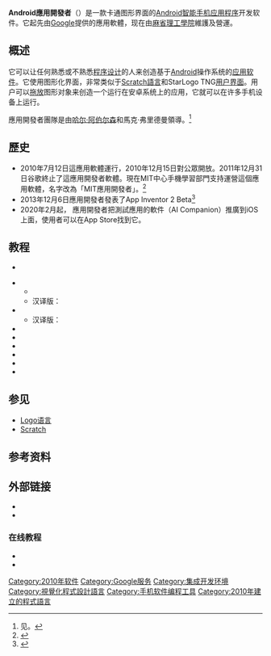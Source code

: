 {{Refimprove|time=2019-1-21}}

{{Infobox software
| name = Android应用开发者
| logo = Mit app inventor.png
| screenshot = App Inventor Block Editor.png
| caption = MIT App Inventor1應用開發者模塊編輯頁
| developer = [[谷歌|谷歌]]<br />[[MIT媒体实验室|MIT媒体实验室]]
| latest_release_version = App Inventor 2
| current_version = {{Start date and age|2011|08|03|df=yes}}
| programming language = [[Java|Java]]<br />Kawa<br />[[Scheme|Scheme]]
| operating_system = 基于网页版的应用
| platform = [[Android|Android]]
| language = [[英語|英語]]
| genre = [[應用軟體|應用軟體]]開發
| license = [[MIT_License|MIT License]]
| website = {{URL|http://appinventor.mit.edu/}}
}}
'''Android應用開發者'''（{{lang-en|'''App Inventor'''}}）是一款卡通图形界面的[[Android|Android]][[智能手机|智能手机]][[应用程序|应用程序]]开发软件。它起先由[[Google|Google]]提供的應用軟體，现在由[[麻省理工學院|麻省理工學院]]維護及營運。 

== 概述 ==
它可以让任何熟悉或不熟悉[[程序设计|程序设计]]的人来创造基于[[Android|Android]]操作系统的[[应用软件|应用软件]]。它使用图形化界面，非常类似于[[Scratch語言|Scratch語言]]和StarLogo TNG[[用户界面|用户界面]]。用户可以[[拖放|拖放]]图形对象来创造一个运行在安卓系统上的应用，它就可以在许多手机设备上运行。

應用開發者團隊是由[[哈尔·阿伯尔森|哈尔·阿伯尔森]]和馬克·弗里德曼領導。<ref name="Book">见{{Harvnb|Wolber等|2011|p=}}。{{page needed}}</ref>

== 歷史 ==
* 2010年7月12日這應用軟體運行，2010年12月15日對公眾開放。2011年12月31日谷歌終止了這應用開發者軟體。現在MIT中心手機學習部門支持運營這個應用軟體，名字改為「MIT應用開發者」。<ref>{{cite web |url=http://www.appinventor.mit.edu |title=App Inventor @ MIT |accessdate=2021-02-07 |archive-date=2021-01-23 |archive-url=https://web.archive.org/web/20210123045233/http://appinventor.mit.edu/ |dead-url=no }}</ref>
* 2013年12月6日應用開發者發表了App Inventor 2 Beta<ref>{{cite web|url=http://newsoffice.mit.edu/2013/app-inventor-launches-second-iteration|title=App Inventor launches second iteration|accessdate=2015-02-07|archive-date=2014-12-30|archive-url=https://web.archive.org/web/20141230184253/http://newsoffice.mit.edu/2013/app-inventor-launches-second-iteration|dead-url=no}}</ref>
* 2020年2月起， 應用開發者把測試應用的軟件（AI Companion）推廣到iOS上面，使用者可以在App Store找到它。

== 教程 ==
* {{cite book |title=''Building a Mobile App: Design and Program Your Own App!'' |author=Sarah Guthals |editor= |publisher=[[約翰威立|John Wiley & Sons, Inc.]] |location=[[霍博肯_(新泽西州)|Hoboken, New Jersey]] |series=''Dummies Junior'' |edition=1 |isbn=1119376424 |language=en |year=2017}}

* {{cite book |title=''App Inventor: Create Your Own Android Apps'' |author1=David Wolber |author2=Hal Abelson |author3=Ellen Spertus |author4=Liz Looney |editor= |publisher=[[O'Reilly_Media|O'Reilly Media]] |edition=1 |isbn=978-1449397487 |ref={{sfnref|Wolber等|2011}} |language=en |year=2011}}
** {{cite book |title=''App Inventor 2'' |author1=David Wolber |author2=Hal Abelson |author3=Ellen Spertus |author4=Liz Looney |editor= |publisher=[[O'Reilly_Media|O'Reilly Media]] |edition=2 |isbn=978-1-491-90684-2 |language=en |orig-year=2011 |year=2015}}
** 汉译版：{{cite book |title=写给大家看的安卓应用开发书：App Inventor 2快速入门与实战 |author1=沃尔贝 (David Wolbe) |author2=埃布尔森 (Hal Abelson) |author3=斯珀特斯 (Ellen Spertus) |author4=卢尼 (Liz Looney) |editor= |others=金从军 (汉译者) |publisher=[[人民邮电出版社|人民邮电出版社]] |series=图灵程序设计丛书 |edition=1 |isbn=9787115423887 |asin=B01IFIBFOS |language=zh-cn |year=2016}}
* {{cite book |title=''Learning MIT App Inventor: A Hands-On Guide to Building Your Own Android Apps'' |author1=Derek Walter |author2=Mark Sherman |editor= |publisher=Addison-Wesley Professional |series=Learning |edition=1 |isbn=9780133798630|language=en |year=2014}}
** 汉译版：{{cite book |title=MIT App Inventor完全上手：不会编程也能 乐高式 构建Android应用的编程神器 |author1=Derek Walter |author2=Mark Sherman |editor= |others=靳晓辉 (汉译者) |publisher=[[清华大学出版社|清华大学出版社]] |series=移动开发经典丛书 |edition=1 |isbn=9787302404293 |asin=B013QJFZ24 |language=zh-cn |year=2015}} 
* {{cite book |title=''Hello App Inventor!'' |url=https://archive.org/details/helloappinventor0000beer |author1=Paula Beer |author2=Carl Simmons |publisher={{link-en|曼宁出版社|Manning Publications|Manning Publications}} |edition=1 |isbn=9781617291432 |asin= |language=zh-cn |year=2015}}
* {{cite book |title=''App Inventor 2 Essentials'' |author1=Felicia Kamriani |author2=Krishnendu Roy |publisher={{link-en|Packt出版社|Packt Publishing|Packt Publishing}} |edition=1 |isbn=978-1-78528-110-5 |asin= |language=zh-cn |year=2016}}
* {{cite book |title=App Inventor移动应用开发标准教程 |author=瞿绍军 |editor= |publisher=人民邮电出版社 |series=移动开发人才培养系列丛书 |edition=1 |isbn=9787115426819 |asin=B01IMTOS44 |language=zh-cn |year=2016}}
* {{cite book |title=App Inventor创意趣味编程 |author1=吴明晖 |author2=金敏 |publisher=[[电子工业出版社|电子工业出版社]] |edition=1 |isbn=9787121313936 |asin=B07577T499 |language=zh-cn |year=2017}}
* {{cite book |title=可视化开发Android应用程序：拼图开发模式App Inventor 2 |trans-title=''Visualized Android Application Development:a Jigsaw App Inventor 2 Model'' |author1=王向辉 |author2=张国印 |author3=沈洁 |publisher=清华大学出版社 |edition=2 |isbn=9787302370628 |asin=B00SIZJM44 |language=zh-cn |year=2015}}
* {{cite book |title=人人都能开发安卓：App App Inventor 2应用开发实战 |url=https://archive.org/details/renrendounengkai0000huan |author1=黄仁详 |author2=金琦 |author3=易伟 |editor=李艺 (责任编辑) |publisher=[[机械工业出版社|机械工业出版社]] |isbn=978-7-111-48309-0 |asin= |language=zh-cn |year=2014}}

== 参见 ==
* [[Logo语言|Logo语言]]
* [[Scratch|Scratch]]

== 参考资料 ==
{{reflist}}

== 外部链接 ==
* {{Official website|http://appinventor.mit.edu}}
* {{Github|mit-cml/appinventor-sources|App Inventor for Android}}
=== 在线教程 ===
* {{cite web |url=http://www.appinventorblocks.com/ |title=Tutorial, Tips, Sample Apps |website=appinventorblocks.com |language=en |access-date=2013-12-23 |archive-url=https://web.archive.org/web/20140606022851/http://www.appinventorblocks.com/ |archive-date=2014-06-06 |dead-url=yes }}
* {{cite web |url=http://www.appinventor.org/ |title=AppInventor.org:On-line book and video tutorials |website=App Inventor官方网站 |language=en |accessdate=2013-12-23 |archive-date=2010-07-15 |archive-url=https://web.archive.org/web/20100715053515/http://www.appinventor.org/ |dead-url=no }}

{{Android}}
{{Google Inc.}}
{{程序设计语言}}
{{DEFAULTSORT:App Inventor}}
[[Category:2010年软件|Category:2010年软件]]
[[Category:Google服务|Category:Google服务]]
[[Category:集成开发环境|Category:集成开发环境]]
[[Category:視覺化程式設計語言|Category:視覺化程式設計語言]]
[[Category:手机软件编程工具|Category:手机软件编程工具]]
[[Category:2010年建立的程式語言|Category:2010年建立的程式語言]]